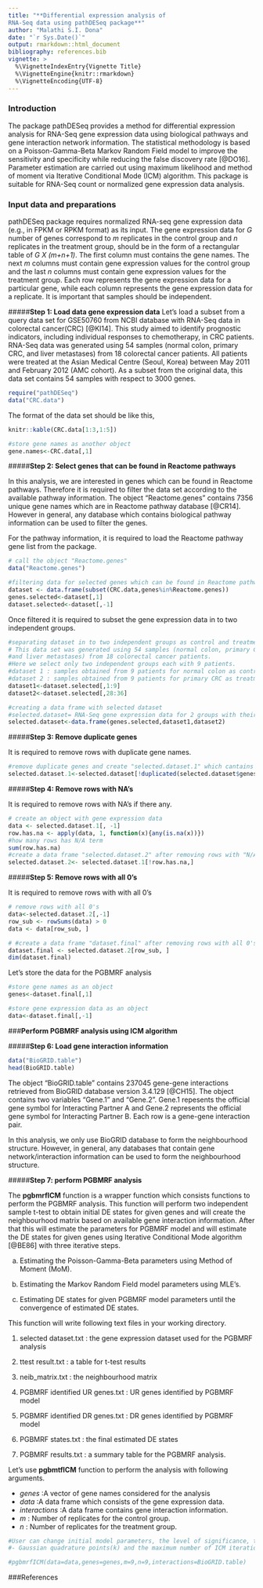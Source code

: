 ```yaml
---
title: "**Differential expression analysis of 
RNA-Seq data using pathDESeq package**"
author: "Malathi S.I. Dona"
date: "`r Sys.Date()`"
output: rmarkdown::html_document
bibliography: references.bib
vignette: >
  %\VignetteIndexEntry{Vignette Title}
  %\VignetteEngine{knitr::rmarkdown}
  %\VignetteEncoding{UTF-8}
---
```



### **Introduction**

The package pathDESeq provides a method for differential expression analysis for RNA-Seq gene expression data using biological pathways and gene interaction network information. The statistical methodology is  based on a Poisson-Gamma-Beta Markov Random Field model to improve the sensitivity and specificity while reducing the false discovery rate [@DO16]. Parameter estimation are carried out using maximum likelihood and method of moment via Iterative Conditional Mode (ICM) algorithm. This package is suitable for RNA-Seq count or normalized gene expression data analysis. 

### **Input data and preparations**
pathDESeq package requires normalized RNA-seq gene expression data (e.g., in FPKM or RPKM format) as its input. The gene expression data for *G* number of genes correspond to *m* replicates in the control group and *n* replicates in the treatment group, should be in the form of a rectangular table of *G X (m+n+1)*. The first column must contains the gene names. The next *m* columns must contain gene expression values for the control group and the last *n* columns must contain gene expression values for the treatment group. Each row represents the gene expression data for a particular gene, while  each column represents the gene expression data for a replicate. It is important that samples should be independent.  

#####**Step 1: Load data gene expression data**
Let's load a subset from a query data set for GSE50760 from NCBI database with RNA-Seq data in colorectal cancer(CRC) [@KI14]. This study aimed to identify prognostic indicators, including individual responses to chemotherapy, in CRC patients. RNA-Seq data was generated using 54 samples (normal colon, primary CRC, and liver metastases) from 18 colorectal cancer patients. All patients were treated at the Asian Medical Centre (Seoul, Korea) between May 2011 and February 2012 (AMC cohort). As a subset from the original data, this data set contains 54 samples with respect to 3000 genes.
```r
require("pathDESeq")
data("CRC.data")
```
The format of the data set should be like this,
```r
knitr::kable(CRC.data[1:3,1:5])
```

```r
#store gene names as another object
gene.names<-CRC.data[,1]
```
#####**Step 2: Select genes that can be found in Reactome pathways**

In this analysis, we are interested in genes which can be found in Reactome pathways. Therefore it is required to filter the data set according to the available pathway information. The object "Reactome.genes" contains 7356 unique gene names which are in Reactome pathway database [@CR14]. However in general, any database which contains biological pathway information can be used to filter the genes.

For the pathway information, it is required to load the Reactome pathway gene list from the package.

```r
# call the object "Reactome.genes" 
data("Reactome.genes")

#filtering data for selected genes which can be found in Reactome pathways.
dataset <- data.frame(subset(CRC.data,genes%in%Reactome.genes))
genes.selected<-dataset[,1]
dataset.selected<-dataset[,-1]
```


Once filtered it is required to subset the gene expression data in to two independent groups.  
```r
#separating dataset in to two independent groups as control and treatment
# This data set was generated using 54 samples (normal colon, primary CRC, 
#and liver metastases) from 18 colorectal cancer patients. 
#Here we select only two independent groups each with 9 patients.
#dataset 1 : samples obtained from 9 patients for normal colon as control group
#dataset 2 : samples obtained from 9 patients for primary CRC as treatment group
dataset1<-dataset.selected[,1:9]
dataset2<-dataset.selected[,28:36]

#creating a data frame with selected dataset
#selected.dataset= RNA-Seq gene expression data for 2 groups with their gene names
selected.dataset<-data.frame(genes.selected,dataset1,dataset2)

```
#####**Step 3: Remove duplicate genes**

It is required to remove rows with duplicate gene names.
```r
#remove duplicate genes and create "selected.dataset.1" which cantains gene expression data for unique genes. 
selected.dataset.1<-selected.dataset[!duplicated(selected.dataset$genes.selected), ]
```

#####**Step 4: Remove rows with NA's**

It is required to remove rows with NA's if there any. 
```r
# create an object with gene expression data
data <- selected.dataset.1[, -1]
row.has.na <- apply(data, 1, function(x){any(is.na(x))})
#how many rows has N/A term
sum(row.has.na)
#create a data frame "selected.dataset.2" after removing rows with "N/A"
selected.dataset.2<- selected.dataset.1[!row.has.na,]
```


#####**Step 5: Remove rows with all 0's**

It is required to remove rows with with all 0's 
```r
# remove rows with all 0's 
data<-selected.dataset.2[,-1]
row_sub <- rowSums(data) > 0
data <- data[row_sub, ]

# #create a data frame "dataset.final" after removing rows with all 0's
dataset.final <- selected.dataset.2[row_sub, ]
dim(dataset.final)
```
Let's store the data for the PGBMRF analysis

```r
#store gene names as an object
genes<-dataset.final[,1]

#store gene expression data as an object
data<-dataset.final[,-1]

```



###**Perform PGBMRF analysis using ICM algorithm**


#####**Step 6: Load gene interaction information**


```r
data("BioGRID.table")
head(BioGRID.table)
```
The object "BioGRID.table" contains 237045 gene-gene interactions retrieved from BioGRID database version 3.4.129  [@CH15].
The object contains two variables "Gene.1" and "Gene.2". Gene.1 repesents the official gene symbol for Interacting Partner A and Gene.2 represents the 
official gene symbol for Interacting Partner B. Each row is a gene-gene interaction pair.

In this analysis, we only use BioGRID database to form the neighbourhood structure. However, in general, any databases
that contain gene network/interaction information can be used to form the neighbourhood structure.


#####**Step 7: perform PGBMRF analysis **


The **pgbmrfICM** function is a wrapper function which consists functions to perform the PGBMRF analysis. This function will perform two independent sample t-test to obtain initial DE states for given genes and will create the neighbourhood matrix based on available gene interaction information. After that this will estimate the parameters for PGBMRF model and will estimate the DE states for given genes using Iterative Conditional Mode algorithm [@BE86] with three iterative steps.

(a) Estimating the Poisson-Gamma-Beta parameters using Method of Moment (MoM).

(b) Estimating the Markov Random Field model parameters using MLE's.

(c) Estimating DE states for given PGBMRF model parameters until the convergence of estimated DE states.


 This function will write following text files in your working directory.

1. selected dataset.txt : the gene expression dataset used for the PGBMRF analysis

2. ttest result.txt     : a table for t-test results

3. neib_matrix.txt      : the neighbourhood matrix

4. PGBMRF identified UR genes.txt : UR genes identified by PGBMRF model

5. PGBMRF identified DR genes.txt : DR genes identified by PGBMRF model

6. PGBMRF states.txt    : the final estimated DE states

7. PGBMRF results.txt   : a summary table for the PGBMRF analysis.

Let's use **pgbmtfICM** function to perform the analysis with following arguments.

* _genes_         :A vector of gene names considered for the analysis
* _data_          :A data frame which consists of the gene expression data. 
* _interactions_  :A data frame contains gene interaction information.
* _m_             : Number of replicates for the control group.
* _n_             : Number of replicates for the treatment group.

 
```r

#User can change initial model parameters, the level of significance, the appropriate number of 
#- Gaussian quadrature points(k) and the maximum number of ICM iterations for the best performance.

#pgbmrfICM(data=data,genes=genes,m=9,n=9,interactions=BioGRID.table)

```


###References
